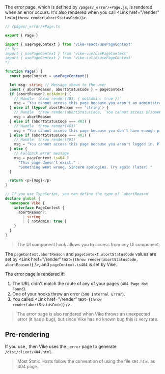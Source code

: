 
The error page, which is defined by `/pages/_error/+Page.js`, is rendered when an error occurs. It's also rendered when
you call <Link href="/render" text={<code>throw render(abortStatusCode)</code>}></Link>.

```ts
// /pages/_error/+Page.ts

export { Page }

import { usePageContext } from 'vike-react/usePageContext'
/* Or:
import { usePageContext } from 'vike-vue/usePageContext'
import { usePageContext } from 'vike-solid/usePageContext'
*/

function Page() {
  const pageContext = usePageContext()

  let msg: string // Message shown to the user
  const { abortReason, abortStatusCode } = pageContext
  if (abortReason?.notAdmin) {
    // Handle `throw render(403, { notAdmin: true })`
    msg = "You cannot access this page because you aren't an administrator."
  } else if (typeof abortReason === 'string') {
    // Handle `throw render(abortStatusCode, `You cannot access ${someCustomMessage}`)`
    msg = abortReason
  } else if (abortStatusCode === 403) {
    // Handle `throw render(403)`
    msg = "You cannot access this page because you don't have enough privileges."
  } else if (abortStatusCode === 401) {
    // Handle `throw render(401)`
    msg = "You cannot access this page because you aren't logged in. Please log in."
  } else {
    // Fallback error message
    msg = pageContext.is404 ?
      "This page doesn't exist." :
      "Something went wrong. Sincere apologies. Try again (later)."
  }

  return <p>{msg}</p>
}

// If you use TypeScript, you can define the type of `abortReason`
declare global {
  namespace Vike {
    interface PageContext {
      abortReason?:
        | string
        | { notAdmin: true }
    }
  }
}
```

> The <Link href="/usePageContext" /> UI component hook allows you to access <Link href="/pageContext" noBreadcrumb /> from any UI component.

The `pageContext.abortReason` and `pageContext.abortStatusCode` values are set by <Link href="/render" text={<code>throw render(abortStatusCode, abortReason)</code>} />, and `pageContext.is404` is set by Vike.

The error page is rendered if:
 1. The URL didn't match the route of any of your pages (`404 Page Not Found`).
 2. One of your hooks threw an error (`500 Internal Error`).
 3. You called <Link href="/render" text={<code>throw render(abortStatusCode)</code>} />.

> The error page is also rendered when Vike throws an unexpected error (it has a bug), but since Vike has no known bug this is very rare.


## Pre-rendering

If you use <Link text="pre-rendering" href="/pre-rendering" />, then Vike uses the `_error` page to generate
`/dist/client/404.html`.

> Most Static Hosts follow the convention of using the file `404.html` as 404 page.
